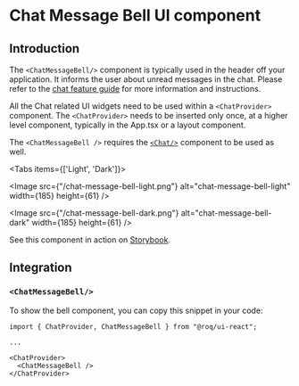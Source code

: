 
# Chat Message Bell UI component

## Introduction

The `<ChatMessageBell/>` component is typically used in the header off your application. It informs the user about
unread messages in the chat. Please refer to the [chat feature guide](/feature-guides/chat) for more information and
instructions.

All the Chat related UI widgets need to be used within a `<ChatProvider>` component.
The `<ChatProvider>` needs to be inserted only once, at a higher level component, typically in the App.tsx or a layout component.

The `<ChatMessageBell />` requires the [`<Chat/>`](/ui-components/chat) component to be used as well.

<Tabs items={['Light', 'Dark']}><Tab>

<Image
  src={"/chat-message-bell-light.png"}
  alt="chat-message-bell-light"
  width={185}
  height={61}
/>

</Tab><Tab>

<Image
  src={"/chat-message-bell-dark.png"}
  alt="chat-message-bell-dark"
  width={185}
  height={61}
/>

</Tab></Tabs>

See this component in action on
[Storybook](https://ui.roq.tech/?path=/docs/chat-chatmessagebell--default).

## Integration

### `<ChatMessageBell/>`

To show the bell component, you can copy this snippet in your code:

```tsx
import { ChatProvider, ChatMessageBell } from "@roq/ui-react";

...

<ChatProvider>
  <ChatMessageBell />
</ChatProvider>
```
